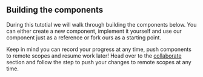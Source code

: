 <!-- Choosing the first component is an important step in the process in building a component-driven design. When choosing the first component, focus on choosing the most
tangible component, the one you can ideally use now. When building a component someone else is expected to use, try and agree on a clear API contract early on to minimize
the amount of uncertainty. Using components as a consumer early on the development process helps avoid uncertainty and achieve faster and more accurate results. -->
<!-- During this turorial we will walk through building the components below. Keep in mind you can decide to deep dive to each one of the steps and walk
through just the things you care about. -->

## Building the components
<!-- 
Choosing the first component is an important step in the process in building a great component-driven design. When choosing the first component, focus on choosing the most
tangible component, a one you can articulate and use to obtain an most immediate value but build it and assume it to be external. In a component graph,
this is usually a top-level component, like an App, Authentication or if you already have an app and looking to build a new button you need, it might be it! -->

During this tutotial we will walk through building the components below. You can either create a new component, implement it yourself and use our component just as a reference or fork ours as a starting point.

Keep in mind you can record your progress at any time, push components to remote scopes and resume work later! Head over to the [collaborate](#collaborate) section and follow
the step to push your changes to remote scopes at any time.

<!-- Components grow from needs. A need is somewhere you needed a certain component. The more needs, the better a component API gets. -->
